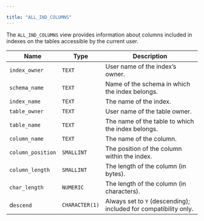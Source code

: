 ---

title: "ALL_IND_COLUMNS"
---

<div id="all_ind_columns" class="registered_link"></div>

The `ALL_IND_COLUMNS` view provides information about columns included in indexes on the tables accessible by the current user.

| Name              | Type           | Description                                                  |
| ----------------- | -------------- | ------------------------------------------------------------ |
| `index_owner`     | `TEXT`         | User name of the index’s owner.                              |
| `schema_name`     | `TEXT`         | Name of the schema in which the index belongs.               |
| `index_name`      | `TEXT`         | The name of the index.                                       |
| `table_owner`     | `TEXT`         | User name of the table owner.                                |
| `table_name`      | `TEXT`         | The name of the table to which the index belongs.            |
| `column_name`     | `TEXT`         | The name of the column.                                      |
| `column_position` | `SMALLINT`     | The position of the column within the index.                 |
| `column_length`   | `SMALLINT`     | The length of the column (in bytes).                         |
| `char_length`     | `NUMERIC`      | The length of the column (in characters).                    |
| d`escend`         | `CHARACTER(1)` | Always set to `Y` (descending); included for compatibility only. |

